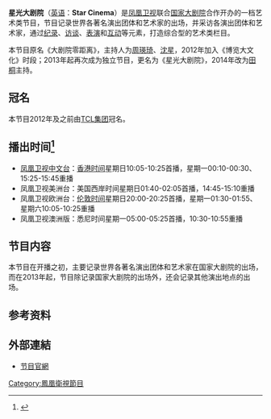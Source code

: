 {{refimprove|time=2014-07-19T10:51:48+00:00}}
{{电视节目信息框
| 名称      = 星光大剧院
| 英文名称  = Star Cinema
| 图片      = [[File:星光大剧院.JPG|300px]]
| 图说      = 《星光大剧院》片头
| 类型      = [[艺术|艺术]]
| 原创      = [[凤凰卫视|凤凰卫视]]
| 主持      = [[周瑛琦|周瑛琦]]、[[沈星|沈星]]（2013年及之前）<br>[[田桐_(主持人)|田桐]]（2014年）
| 国家      = {{HK}}
| 语言      = [[普通话|普通话]]
| 字幕     = [[繁体中文|繁体中文]]
| 集数      = 260（大剧院零距离）<br>79（星光大剧院，截至2014年7月20日）
| 每集长度  = 20分钟（含广告）
| 制作公司  = [[凤凰卫视|凤凰卫视]]
| 电视网    = [[凤凰卫视中文台|凤凰卫视中文台]]、欧洲台、美洲台及澳洲版
| 图像制式  = [[SDTV|SDTV]]、[[HDTV|HDTV]]（2014年起高标清同步广播）
| 播出国家  = {{HK}}
| 开始      = 2008年
| 结束      = 2014年12月
| 前作      = 
| 相关节目 = 
| 官方网站  =http://phtv.ifeng.com/program/xingguangdajuyuan/index.shtml
}}
{{UTC+8}}
'''星光大剧院'''（[[英语|英语]]：'''Star Cinema'''）是[[凤凰卫视|凤凰卫视]]联合[[国家大剧院|国家大剧院]]合作开办的一档艺术类节目，节目记录世界各著名演出团体和艺术家的出场，并采访各演出团体和艺术家，通过[[纪录|纪录]]、[[访谈|访谈]]、[[表演|表演]]和[[互动|互动]]等元素，打造综合型的艺术类栏目。

本节目原名《大剧院零距离》，主持人为[[周瑛琦|周瑛琦]]、[[沈星|沈星]]，2012年加入《博览大文化》时段；2013年起再次成为独立节目，更名为《星光大剧院》，2014年改为[[田桐_(主持人)|田桐]]主持。

==冠名==
本节目2012年及之前由[[TCL集团|TCL集团]]冠名。

==播出时间<ref>{{Cite web |url=http://phtv.ifeng.com/epg/ |title=节目单 |accessdate=2014-07-19 |archive-date=2013-07-14 |archive-url=https://web.archive.org/web/20130714052031/http://phtv.ifeng.com/epg/ |dead-url=yes }}</ref>==
*[[凤凰卫视中文台|凤凰卫视中文台]]：[[香港时间|香港时间]]星期日10:05-10:25首播，星期一00:10-00:30、15:25-15:45重播
*凤凰卫视美洲台：美国西岸时间星期日01:40-02:05首播，14:45-15:10重播
*凤凰卫视欧洲台：[[伦敦时间|伦敦时间]]星期日20:00-20:25首播，星期一01:30-01:55、星期六10:05-10:25重播
*凤凰卫视澳洲版：悉尼时间星期一05:00-05:25首播，10:30-10:55重播

==节目内容==
本节目在开播之初，主要记录世界各著名演出团体和艺术家在国家大剧院的出场，而在2013年起，节目除记录国家大剧院的出场外，还会记录其他演出地点的出场。

==参考资料==
{{Reflist}}

==外部連結==
*[http://phtv.ifeng.com/program/xingguangdajuyuan/index.shtml 节目官網] {{Wayback|url=http://phtv.ifeng.com/program/xingguangdajuyuan/index.shtml |date=20171030170258 }}

[[Category:鳳凰衛視節目|Category:鳳凰衛視節目]]